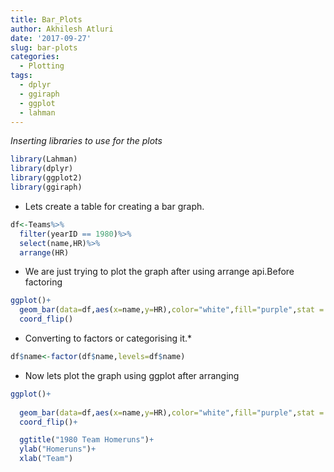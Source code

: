 ```yaml
---
title: Bar_Plots
author: Akhilesh Atluri
date: '2017-09-27'
slug: bar-plots
categories:
  - Plotting
tags:
  - dplyr
  - ggiraph
  - ggplot
  - lahman
---
```



_Inserting libraries to use for the plots_
```r
library(Lahman)
library(dplyr)
library(ggplot2)
library(ggiraph)

```

* Lets create a table for creating a bar graph.



```r
df<-Teams%>%
  filter(yearID == 1980)%>%
  select(name,HR)%>%
  arrange(HR)
```

* We are just trying to plot the graph after using arrange api.Before factoring

```r
ggplot()+
  geom_bar(data=df,aes(x=name,y=HR),color="white",fill="purple",stat = "identity")+
  coord_flip()
```


* Converting to factors or categorising it.*
```r

df$name<-factor(df$name,levels=df$name)
```


* Now lets plot the graph using ggplot after arranging

```r
ggplot()+
  
  geom_bar(data=df,aes(x=name,y=HR),color="white",fill="purple",stat = "identity")+
  coord_flip()+

  ggtitle("1980 Team Homeruns")+
  ylab("Homeruns")+
  xlab("Team")
  
```




